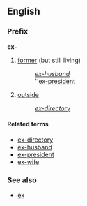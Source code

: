 ==English==
===Prefix===
'''ex-'''

#[[former]] (but still living)
#:''[[ex-husband]]''
#:''[[ex-president]]
#[[outside]]
#:''[[ex-directory]]''

====Related terms====
*[[ex-directory]]
*[[ex-husband]]
*[[ex-president]]
*[[ex-wife]]

===See also===
*[[ex]]